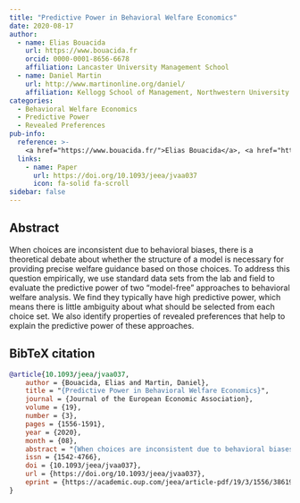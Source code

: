 ```yaml
---
title: "Predictive Power in Behavioral Welfare Economics"
date: 2020-08-17
author:
  - name: Elias Bouacida
    url: https://www.bouacida.fr
    orcid: 0000-0001-8656-6678
    affiliation: Lancaster University Management School
  - name: Daniel Martin
    url: http://www.martinonline.org/daniel/
    affiliation: Kellogg School of Management, Northwestern University
categories:
  - Behavioral Welfare Economics
  - Predictive Power
  - Revealed Preferences
pub-info:
  reference: >-
    <a href="https://www.bouacida.fr/">Elias Bouacida</a>, <a href="http://www.martinonline.org/daniel/index.html">Daniel Martin</a>, "Predictive Power in Behavioral Welfare Economics", <em>Journal of the European Economic Association</em>, Volume 19, Issue 3, June 2021, Pages 1556–1591, doi: <a href="https://doi.org/10.1093/jeea/jvaa037"><code>10.1093/jeea/jvaa037</code></a>
  links:
    - name: Paper
      url: https://doi.org/10.1093/jeea/jvaa037
      icon: fa-solid fa-scroll
sidebar: false
---
```


## Abstract

When choices are inconsistent due to behavioral biases, there is a theoretical debate about whether the structure of a model is necessary for providing precise welfare guidance based on those choices. To address this question empirically, we use standard data sets from the lab and field to evaluate the predictive power of two “model-free” approaches to behavioral welfare analysis. We find they typically have high predictive power, which means there is little ambiguity about what should be selected from each choice set. We also identify properties of revealed preferences that help to explain the predictive power of these approaches.


## BibTeX citation

```bibtex
@article{10.1093/jeea/jvaa037,
    author = {Bouacida, Elias and Martin, Daniel},
    title = "{Predictive Power in Behavioral Welfare Economics}",
    journal = {Journal of the European Economic Association},
    volume = {19},
    number = {3},
    pages = {1556-1591},
    year = {2020},
    month = {08},
    abstract = "{When choices are inconsistent due to behavioral biases, there is a theoretical debate about whether the structure of a model is necessary for providing precise welfare guidance based on those choices. To address this question empirically, we use standard data sets from the lab and field to evaluate the predictive power of two “model-free” approaches to behavioral welfare analysis. We find they typically have high predictive power, which means there is little ambiguity about what should be selected from each choice set. We also identify properties of revealed preferences that help to explain the predictive power of these approaches.}",
    issn = {1542-4766},
    doi = {10.1093/jeea/jvaa037},
    url = {https://doi.org/10.1093/jeea/jvaa037},
    eprint = {https://academic.oup.com/jeea/article-pdf/19/3/1556/38619262/jvaa037.pdf},
}
```

